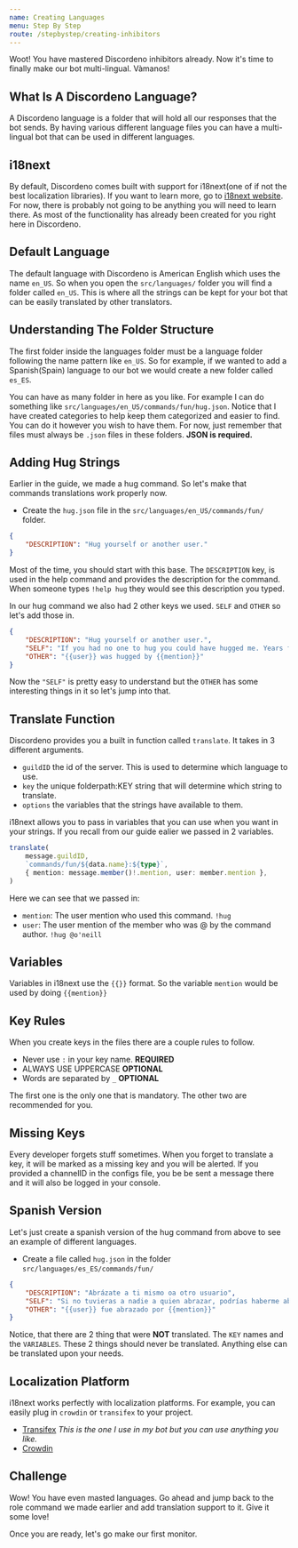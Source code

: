 ```yaml
---
name: Creating Languages
menu: Step By Step
route: /stepbystep/creating-inhibitors
---
```


Woot! You have mastered Discordeno inhibitors already. Now it's time to finally make our bot multi-lingual. Vàmanos!

## What Is A Discordeno Language?

A Discordeno language is a folder that will hold all our responses that the bot sends. By having various different language files you can have a multi-lingual bot that can be used in different languages.

## i18next

By default, Discordeno comes built with support for i18next(one of if not the best localization libraries). If you want to learn more, go to [i18next website](https://www.i18next.com/). For now, there is probably not going to be anything you will need to learn there. As most of the functionality has already been created for you right here in Discordeno.

## Default Language

The default language with Discordeno is American English which uses the name `en_US`. So when you open the `src/languages/` folder you will find a folder called `en_US`. This is where all the strings can be kept for your bot that can be easily translated by other translators.

## Understanding The Folder Structure

The first folder inside the languages folder must be a language folder following the name pattern like `en_US`. So for example, if we wanted to add a Spanish(Spain) language to our bot we would create a new folder called `es_ES`.

You can have as many folder in here as you like. For example I can do something like `src/languages/en_US/commands/fun/hug.json`. Notice that I have created categories to help keep them categorized and easier to find. You can do it however you wish to have them. For now, just remember that files must always be `.json` files in these folders. **JSON is required.**

## Adding Hug Strings

Earlier in the guide, we made a hug command. So let's make that commands translations work properly now.

- Create the `hug.json` file in the `src/languages/en_US/commands/fun/` folder.

```json
{
	"DESCRIPTION": "Hug yourself or another user."
}
```

Most of the time, you should start with this base. The `DESCRIPTION` key, is used in the help command and provides the description for the command. When someone types `!help hug` they would see this description you typed.

In our hug command we also had 2 other keys we used. `SELF` and `OTHER` so let's add those in.

```json
{
	"DESCRIPTION": "Hug yourself or another user.",
	"SELF": "If you had no one to hug you could have hugged me. Years from now, when you're thinking about me, you're gonna say: 'How did I ever get along without that wonderful, constant companion?' *Woof.*",
	"OTHER": "{{user}} was hugged by {{mention}}"
}
```

Now the `"SELF"` is pretty easy to understand but the `OTHER` has some interesting things in it so let's jump into that.

## Translate Function

Discordeno provides you a built in function called `translate`. It takes in 3 different arguments.

- `guildID` the id of the server. This is used to determine which language to use.
- `key` the unique folderpath:KEY string that will determine which string to translate.
- `options` the variables that the strings have available to them.

i18next allows you to pass in variables that you can use when you want in your strings. If you recall from our guide ealier we passed in 2 variables.

```ts
translate(
	message.guildID,
	`commands/fun/${data.name}:${type}`,
	{ mention: message.member()!.mention, user: member.mention },
)
```

Here we can see that we passed in:

- `mention`: The user mention who used this command. `!hug`
- `user`: The user mention of the member who was @ by the command author. `!hug @o'neill`

## Variables

Variables in i18next use the `{{}}` format. So the variable `mention` would be used by doing `{{mention}}`

## Key Rules

When you create keys in the files there are a couple rules to follow.

- Never use `:` in your key name. **REQUIRED**
- ALWAYS USE UPPERCASE **OPTIONAL**
- Words are separated by `_` **OPTIONAL**

The first one is the only one that is mandatory. The other two are recommended for you.

## Missing Keys

Every developer forgets stuff sometimes. When you forget to translate a key, it will be marked as a missing key and you will be alerted. If you provided a channelID in the configs file, you be be sent a message there and it will also be logged in your console.

## Spanish Version

Let's just create a spanish version of the hug command from above to see an example of different languages.

- Create a file called `hug.json` in the folder `src/languages/es_ES/commands/fun/`

```json
{
	"DESCRIPTION": "Abrázate a ti mismo oa otro usuario",
	"SELF": "Si no tuvieras a nadie a quien abrazar, podrías haberme abrazado. Años a partir de ahora, cuando estés pensando en mí, dirás: '¿Cómo me las arreglé sin esa maravillosa y constante compañera?' *Guau.*",
	"OTHER": "{{user}} fue abrazado por {{mention}}"
}
```

Notice, that there are 2 thing that were **NOT** translated. The `KEY` names and the `VARIABLES`. These 2 things should never be translated. Anything else can be translated upon your needs.

## Localization Platform

i18next works perfectly with localization platforms. For example, you can easily plug in `crowdin` or `transifex` to your project.

- [Transifex](https://www.transifex.com/) *This is the one I use in my bot but you can use anything you like.*
- [Crowdin](https://crowdin.com/)

## Challenge

Wow! You have even masted languages. Go ahead and jump back to the role command we made earlier and add translation support to it. Give it some love!

Once you are ready, let's go make our first monitor.
